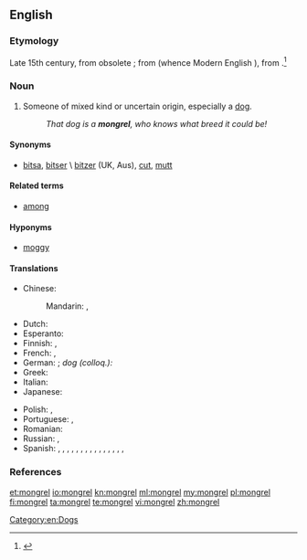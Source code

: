 ==English==

===Etymology===
Late 15th century, from obsolete {{term|mong||mixture|lang=en}}{{suffix||rel|t2=(pejorative)}}; from {{etyl|ang}} {{term|gemong||mingling}} (whence Modern English {{term|among|lang=en}}), from {{proto|Germanic|mang-|mix}}.<ref>{{R:Online Etymology Dictionary}}</ref>

===Noun===
{{en-noun}}

# Someone of mixed kind or uncertain origin, especially a [[dog]].
#: ''That dog is a '''mongrel''', who knows what breed it could be!''

====Synonyms====
* [[bitsa]], [[bitser]] \ [[bitzer]] (UK, Aus), [[cut]], [[mutt]]

====Related terms====
* [[among]]

====Hyponyms====
* [[moggy]] {{qualifier|of a cat}}<!-- Apparently not an abbreviation; see etymology there -->

====Translations====
{{trans-top|someone of mixed kind}}
* Chinese:
*: Mandarin: {{t|zh|雜種|sc=Hani}}, {{t|zh|杂种|tr=zázhǒng|sc=Hani}}
* Dutch: {{t+|nl|bastaard|m}}
* Esperanto: {{t-|eo|senrasa}}
* Finnish: {{t+|fi|rakki}}, {{t+|fi|piski}}
* French: {{t+|fr|bâtard|m}}, {{t+|fr|corniaud|m}}
* German: {{t+|de|Mischling|m}}; ''dog (colloq.):'' {{t-|de|Promenadenmischung|f}}
* Greek: {{t-|el|μιξογενής|m|f|tr=mixoyenís|sc=Grek}}
* Italian: {{t+|it|bastardo|m}}
* Japanese: {{t-|ja|雑種|tr=ざっしゅ, zasshu|sc=Jpan}}
{{trans-mid}}
* Polish: {{t+|pl|kundel|m}}, {{t+|pl|mieszaniec|m}}
* Portuguese: {{t+|pt|vira-lata|m}}, {{qualifier|Portugal}} {{t+|pt|rafeiro|m}}
* Romanian: {{t-|ro|corcitură}}
* Russian: {{t+|ru|дворняга|f|tr=dvornjága|sc=Cyrl}}, {{t+|ru|дворняжка|f|tr=dvornjážka|sc=Cyrl}}
* Spanish: {{qualifier|mongrel dog}} {{t-|es|perro callejero|m}}, {{t-|es|perro mestizo|m}}, {{t-|es|cacri|m}} {{qualifier|Venezuela}}, {{t-|es|comecuandohay|m}} {{qualifier|Nicaragua - also written and pronounced 'comecuanduay'}}, {{t+|es|chucho|m}} {{qualifier|Spain}}, {{t+|es|chumino|m}} {{qualifier|Guatemala}}, {{t+|es|chusco|m}}{{qualifier|Peru}}, {{t-|es|gozque|m}}{{qualifier|Colombia}}, {{t-|es|mil leches|m}} {{qualifier|Spain}}, {{t-|es|perro aguacatero|m}} {{qualifier|El Salvador|Honduras}}, {{t-|es|perro criollo|m}} {{qualifier|Panama}}, {{t-|es|PP|m}} {{qualifier|Argentina - pronounced 'pe pe'}}, {{t+|es|quiltro|m}} {{qualifier|Bolivia|Chile}},  {{t-|es|sato|m}} {{qualifier|Cuba|Puerto Rico}}, {{t-|es|tinaquero|m}} {{qualifier|Panama}}, {{t+|es|zaguate|m}} {{qualifier|Costa Rica}}
{{trans-bottom}}

===References===
<references/>

[[Category:en:Dogs]]

[[et:mongrel]]
[[io:mongrel]]
[[kn:mongrel]]
[[ml:mongrel]]
[[my:mongrel]]
[[pl:mongrel]]
[[fi:mongrel]]
[[ta:mongrel]]
[[te:mongrel]]
[[vi:mongrel]]
[[zh:mongrel]]